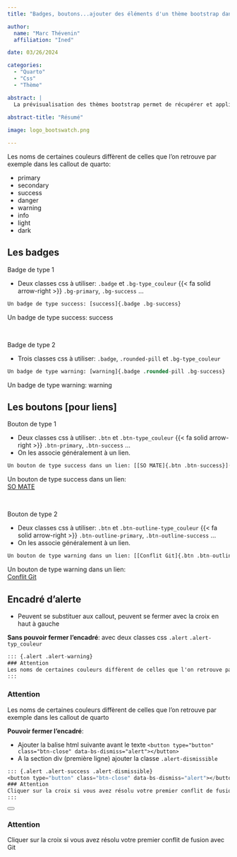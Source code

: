 ```yaml
---
title: "Badges, boutons...ajouter des éléments d'un thème bootstrap dans un document Quarto"

author: 
  name: "Marc Thévenin"
  affiliation: "Ined"

date: 03/26/2024

categories:
  - "Quarto"
  - "Css"
  - "Thème"

abstract: | 
  La prévisualisation des thèmes bootstrap permet de récupérer et appliquer des classes css qui peuvent être appliquées au document Quarto pour des éléments de type badge, bouton, card, encadrés informatifs différents de ceux donnés par Quarto. 
  
abstract-title: "Résumé"

image: logo_bootswatch.png

---
```


::: callout-important
Les noms de certaines couleurs diffèrent de celles que l'on retrouve par exemple dans les callout de quarto:  

* primary
* secondary
* success 
* danger  
* warning 
* info 
* light
* dark

:::



## Les badges 

[Badge de type 1]{.badge .bg-primary}

* Deux classes css à utiliser: `.badge` et `.bg-type_couleur` {{< fa solid arrow-right >}} `.bg-primary`, `.bg-success` ...

```.mf
Un badge de type success: [success]{.badge .bg-success}
```

Un badge de type success: [success]{.badge .bg-success}

<br>

[Badge de type 2]{.badge .rounded-pill .bg-primary}

* Trois classes css à utiliser: `.badge`, `.rounded-pill` et `.bg-type_couleur`

```.mf
Un badge de type warning: [warning]{.badge .rounded-pill .bg-success}
```

Un badge de type warning: [warning]{.badge .rounded-pill .bg-warning}


## Les boutons [pour liens]

[Bouton de type 1]{.btn .btn-dark}

* Deux classes css à utiliser: `.btn` et `.btn-type_couleur` {{< fa solid arrow-right >}} `.btn-primary`, `.btn-success` ...
* On les associe généralement à un lien. 

```.mf
Un bouton de type success dans un lien: [[SO MATE]{.btn .btn-success}](https://mate-shs.cnrs.fr/les-groupes/so-mate-mate-shs-sud-ouest-2/)
```

Un bouton de type success dans un lien:  
[[SO MATE]{.btn .btn-success}](https://mate-shs.cnrs.fr/les-groupes/so-mate-mate-shs-sud-ouest-2/)

<br>

[Bouton de type 2]{.btn .btn-outline-primary}

* Deux classes css à utiliser: `.btn` et `.btn-outline-type_couleur` {{< fa solid arrow-right >}} `.btn-outline-primary`, `.btn-outline-success` ...
* On les associe généralement à un lien. 

```.mf
Un bouton de type warning dans un lien: [[Conflit Git]{.btn .btn-outline-warning}](https://docs.gitlab.com/ee/user/project/merge_requests/conflicts.html)
```

Un bouton de type warning dans un lien:  
[[Conflit Git]{.btn .btn-outline-warning}](https://docs.gitlab.com/ee/user/project/merge_requests/conflicts.html)


## Encadré d'alerte

* Peuvent se substituer aux callout, peuvent se fermer avec la croix en haut à gauche


**Sans pouvoir fermer l'encadré**: avec deux classes css `.alert` `.alert-typ_couleur`

```.mf
::: {.alert .alert-warning}
### Attention
Les noms de certaines couleurs diffèrent de celles que l'on retrouve par exemple dans les callout de quarto
:::
```

::: {.alert .alert-warning}
### Attention
Les noms de certaines couleurs diffèrent de celles que l'on retrouve par exemple dans les callout de quarto
:::

**Pouvoir fermer l'encadré**: 

* Ajouter la balise html suivante avant le texte   `<button type="button" class="btn-close" data-bs-dismiss="alert"></button>`
* A la section div (première ligne) ajouter la classe `.alert-dismissible`

```.mf
::: {.alert .alert-success .alert-dismissible}
<button type="button" class="btn-close" data-bs-dismiss="alert"></button>
### Attention
Cliquer sur la croix si vous avez résolu votre premier conflit de fusion avec Git
:::
```

::: {.alert .alert-success .alert-dismissible}
<button type="button" class="btn-close" data-bs-dismiss="alert"></button>
### Attention
Cliquer sur la croix si vous avez résolu votre premier conflit de fusion avec Git
:::










